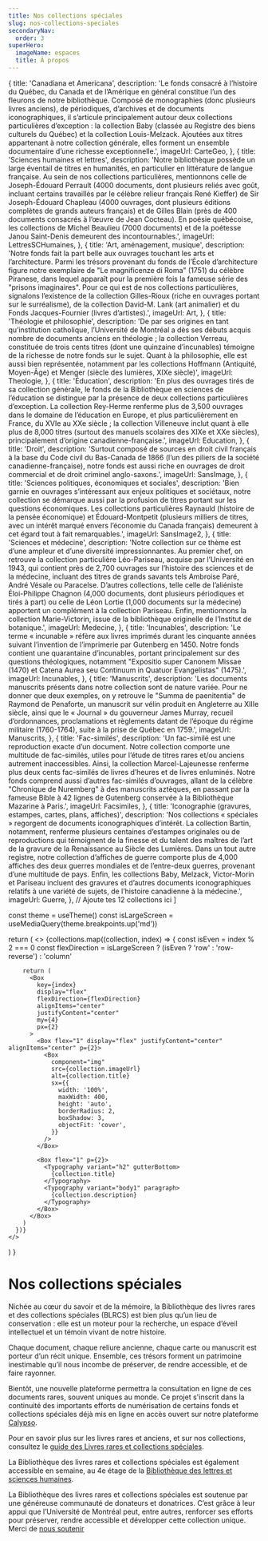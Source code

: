 ```yaml
---
title: Nos collections spéciales
slug: nos-collections-speciales
secondaryNav:
  order: 3
superHero:
  imageName: espaces
  title: À propos
---
```






  {
    title: 'Canadiana et Americana',
    description: 'Le fonds consacré à l’histoire du Québec, du Canada et de l’Amérique en général constitue l’un des fleurons de notre bibliothèque. Composé de monographies (donc plusieurs livres anciens), de périodiques, d’archives et de documents iconographiques, il s’articule principalement autour deux collections particulières d’exception : la collection Baby (classée au Registre des biens culturels du Québec) et la collection Louis-Melzack. Ajoutées aux titres appartenant à notre collection générale, elles forment un ensemble documentaire d’une richesse exceptionnelle.',
    imageUrl: CarteGeo,
  },
   {
    title: 'Sciences humaines et lettres',
    description: 'Notre bibliothèque possède un large éventail de titres en humanités, en particulier en littérature de langue française. Au sein de nos collections particulières, mentionnons celle de Joseph-Édouard Perrault (4000 documents, dont plusieurs reliés avec goût, incluant certains travaillés par le célèbre relieur français René Kieffer) de Sir Joseph-Édouard Chapleau (4000 ouvrages, dont plusieurs éditions complètes de grands auteurs français) et de Gilles Blain (près de 400 documents consacrés à l’œuvre de Jean Cocteau). En poésie québécoise, les collections de Michel Beaulieu (7000 documents) et de la poétesse Janou Saint-Denis demeurent des incontournables.',
    imageUrl: LettresSCHumaines,
  },
  {
    title: 'Art, aménagement, musique',
    description: 'Notre fonds fait la part belle aux ouvrages touchant les arts et l’architecture. Parmi les trésors provenant du fonds de l’École d’architecture figure notre exemplaire de "Le magnificenze di Roma" (1751) du célèbre Piranese, dans lequel apparaît pour la première fois la fameuse série des "prisons imaginaires". Pour ce qui est de nos collections particulières, signalons l’existence de la collection Gilles-Rioux (riche en ouvrages portant sur le surréalisme), de la collection David-M. Lank (art animalier) et du Fonds Jacques-Fournier (livres d’artistes).',
    imageUrl: Art,
  },
  {
    title: 'Théologie et philosophie',
    description: 'De par ses origines en tant qu’institution catholique, l’Université de Montréal a dès ses débuts acquis nombre de documents anciens en théologie ; la collection Verreau, constituée de trois cents titres (dont une quinzaine d’incunables) témoigne de la richesse de notre fonds sur le sujet. Quant à la philosophie, elle est aussi bien représentée, notamment par les collections Hoffmann (Antiquité, Moyen-Âge) et Menger (siècle des lumières, XIXe siècle)',
    imageUrl: Theologie,
  },
  {
    title: 'Éducation',
    description: 'En plus des ouvrages tirés de sa collection générale, le fonds de la Bibliothèque en sciences de l’éducation se distingue par la présence de deux collections particulières d’exception. La collection Rey-Herme renferme plus de 3,500 ouvrages dans le domaine de l’éducation en Europe, et plus particulièrement en France, du XVIe au XXe siècle ; la collection Villeneuve inclut quant à elle plus de 8,000 titres (surtout des manuels scolaires des XIXe et XXe siècles), principalement d’origine canadienne-française.',
    imageUrl: Education,
  },
  {
    title: 'Droit',
    description: 'Surtout composé de sources en droit civil français à la base du Code civil du Bas-Canada de 1866 (l’un des piliers de la société canadienne-française), notre fonds est aussi riche en ouvrages de droit commercial et de droit criminel anglo-saxons.',
    imageUrl: SansImage,
  },
  {
    title: 'Sciences politiques, économiques et sociales',
    description: 'Bien garnie en ouvrages s’intéressant aux enjeux politiques et sociétaux, notre collection se démarque aussi par la profusion de titres portant sur les questions économiques. Les collections particulières Raynauld (histoire de la pensée économique) et Édouard-Montpetit (plusieurs milliers de titres, avec un intérêt marqué envers l’économie du Canada français) demeurent à cet égard tout à fait remarquables.',
    imageUrl: SansImage2,
  },
  {
    title: 'Sciences et médecine',
    description: 'Notre collection sur ce thème est d’une ampleur et d’une diversité impressionnantes. Au premier chef, on retrouve la collection particulière Léo-Pariseau, acquise par l’Université en 1943, qui contient près de 2,700 ouvrages sur l’histoire des sciences et de la médecine, incluant des titres de grands savants tels Ambroise Paré, André Vésale ou Paracelse. D’autres collections, telle celle de l’aliéniste Éloi-Philippe Chagnon (4,000 documents, dont plusieurs périodiques et tirés à part) ou celle de Léon Lortie (1,000 documents sur la médecine) apportent un complément à la collection Pariseau. Enfin, mentionnons la collection Marie-Victorin, issue de la bibliothèque originelle de l’Institut de botanique.',
    imageUrl: Medecine,
  },
  {
    title: 'Incunables',
    description: 'Le terme « incunable » réfère aux livres imprimés durant les cinquante années suivant l’invention de l’imprimerie par Gutenberg en 1450. Notre fonds contient une quarantaine d’incunables, portant principalement sur des questions théologiques, notamment "Expositio super Canonem Missae (1470) et Catena Aurea seu Continuum in Quatuor Evangelistas" (1475).',
    imageUrl: Incunables,
  },
  {
    title: 'Manuscrits',
    description: 'Les documents manuscrits présents dans notre collection sont de nature variée. Pour ne donner que deux exemples, on y retrouve le "Summa de paenitentia" de Raymond de Penaforte, un manuscrit sur vélin produit en Angleterre au XIIIe siècle, ainsi que le « Journal » du gouverneur James Murray, recueil d’ordonnances, proclamations et règlements datant de l’époque du régime militaire (1760-1764), suite à la prise de Québec en 1759.',
    imageUrl: Manuscrits,
  },
  {
    title: 'Fac-similés',
    description: 'Un fac-similé est une reproduction exacte d’un document. Notre collection comporte une multitude de fac-similés, utiles pour l’étude de titres rares et/ou anciens autrement inaccessibles. Ainsi, la collection Marcel-Lajeunesse renferme plus deux cents fac-similés de livres d’heures et de livres enluminés. Notre fonds comprend aussi d’autres fac-similés d’ouvrages, allant de la célèbre "Chronique de Nuremberg" à des manuscrits aztèques, en passant par la fameuse Bible à 42 lignes de Gutenberg conservée à la Bibliothèque Mazarine à Paris.',
    imageUrl: Facsimiles,
  },
  {
    title: 'Iconographie (gravures, estampes, cartes, plans, affiches)',
    description: 'Nos collections « spéciales » regorgent de documents iconographiques d’intérêt. La collection Bartin, notamment, renferme plusieurs centaines d’estampes originales ou de reproductions qui témoignent de la finesse et du talent des maîtres de l’art de la gravure de la Renaissance au Siècle des Lumières. Dans un tout autre registre, notre collection d’affiches de guerre comporte plus de 4,000 affiches des deux guerres mondiales et de l’entre-deux guerres, provenant d’une multitude de pays. Enfin, les collections Baby, Melzack, Victor-Morin et Pariseau incluent des gravures et d’autres documents iconographiques relatifs à une variété de sujets, de l’histoire canadienne à la médecine.',
    imageUrl: Guerre,
  },
  // Ajoute tes 12 collections ici
]

  const theme = useTheme()
  const isLargeScreen = useMediaQuery(theme.breakpoints.up('md'))

  return (
    <>
      {collections.map((collection, index) => {
        const isEven = index % 2 === 0
        const flexDirection = isLargeScreen ? (isEven ? 'row' : 'row-reverse') : 'column'

        return (
          <Box
            key={index}
            display="flex"
            flexDirection={flexDirection}
            alignItems="center"
            justifyContent="center"
            my={4}
            px={2}
          >
            <Box flex="1" display="flex" justifyContent="center" alignItems="center" p={2}>
              <Box
                component="img"
                src={collection.imageUrl}
                alt={collection.title}
                sx={{
                  width: '100%',
                  maxWidth: 400,
                  height: 'auto',
                  borderRadius: 2,
                  boxShadow: 3,
                  objectFit: 'cover',
                }}
              />
            </Box>

            <Box flex="1" p={2}>
              <Typography variant="h2" gutterBottom>
                {collection.title}
              </Typography>
              <Typography variant="body1" paragraph>
                {collection.description}
              </Typography>
            </Box>
          </Box>
        )
      })}
    </>
  )
}

# Nos collections spéciales

Nichée au cœur du savoir et de la mémoire, la Bibliothèque des livres rares et des collections spéciales (BLRCS) est bien plus qu’un lieu de conservation : elle est un moteur pour la recherche, un espace d’éveil intellectuel et un témoin vivant de notre histoire.

Chaque document, chaque reliure ancienne, chaque carte ou manuscrit est porteur d’un récit unique. Ensemble, ces trésors forment un patrimoine inestimable qu’il nous incombe de préserver, de rendre accessible, et de faire rayonner. 

Bientôt, une nouvelle plateforme permettra la consultation en ligne de ces documents rares, souvent uniques au monde. Ce projet s'inscrit dans la continuité des importants efforts de numérisation de certains fonds et collections spéciales déjà mis en ligne en accès ouvert sur notre plateforme [Calypso](https://calypso.bib.umontreal.ca/).

Pour en savoir plus sur les livres rares et anciens, et sur nos collections, consultez le [guide des Livres rares et collections spéciales](https://boite-outils.bib.umontreal.ca/trouver-evaluer/livres-rares-collections-speciales).

La Bibliothèque des livres rares et collections spéciales est également accessible en semaine, au 4e étage de la [Bibliothèque des lettres et sciences humaines](https://bib.umontreal.ca/nous-joindre). 

La Bibliothèque des livres rares et collections spéciales est soutenue par une généreuse communauté de donateurs et donatrices. C’est grâce à leur appui que l’Université de Montréal peut, entre autres, renforcer ses efforts pour préserver, rendre accessible et développer cette collection unique. Merci de [nous soutenir](../nous-soutenir/) 


<CollectionsDisplay />
